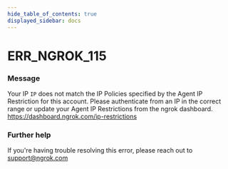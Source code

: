 ```yaml
---
hide_table_of_contents: true
displayed_sidebar: docs
---
```



# ERR_NGROK_115

### Message

Your IP `IP` does not match the IP Policies specified by the Agent IP Restriction for this account. Please authenticate from an IP in the correct range or update your Agent IP Restrictions from the ngrok dashboard. https://dashboard.ngrok.com/ip-restrictions

<ErrorDetails error="err_ngrok_115" />

### Further help

If you're having trouble resolving this error, please reach out to [support@ngrok.com](mailto:support@ngrok.com?subject=Help%20with%20ERR_NGROK_115)

